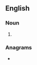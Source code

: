 ==English==

===Noun===
{{head|en|noun plural form}}

# {{plural of|armistice|lang=en}}

===Anagrams===
* {{anagrams|en|a=aceiimrsst|semiracist}}